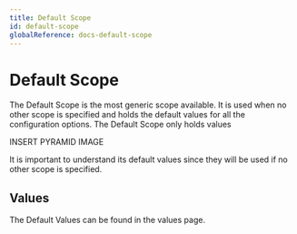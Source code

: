 ```yaml
---
title: Default Scope
id: default-scope
globalReference: docs-default-scope
---
```


# Default Scope

The Default Scope is the most generic scope available.
It is used when no other scope is specified and holds the default
values for all the configuration options.
The Default Scope only holds values

INSERT PYRAMID IMAGE

It is important to understand its default values since they will be used if no
other scope is specified.

## Values

The Default Values can be found in the values page.
